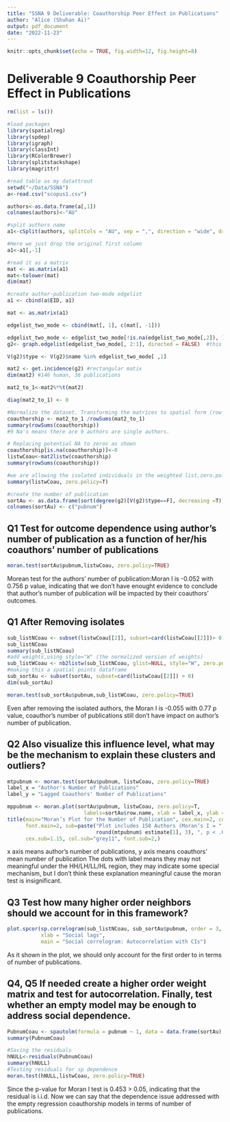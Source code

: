 ```yaml
---
title: "SSNA 9 Deliverable: Coauthorship Peer Effect in Publications"
author: "Alice (Shuhan Ai)"
output: pdf_document
date: "2022-11-23"
---
```


```r
knitr::opts_chunk$set(echo = TRUE, fig.width=12, fig.height=8)
```

# Deliverable 9 Coauthorship Peer Effect in Publications

```r
rm(list = ls())

#load packages
library(spatialreg)
library(spdep)
library(igraph)
library(classInt)
library(RColorBrewer)
library(splitstackshape)
library(magrittr)

#read table as my datattrout
setwd("~/Data/SSNA")
a<-read.csv("scopus1.csv")

authors<-as.data.frame(a[,1])
colnames(authors)<-"AU"

#split authors name
a1<-cSplit(authors, splitCols = "AU", sep = ",", direction = "wide", drop = FALSE)

#Here we just drop the original first column
a1<-a1[,-1]

#read it as a matrix
mat <- as.matrix(a1)
mat<-tolower(mat)
dim(mat)

#create author-publication two-mode edgelist
a1 <- cbind(a$EID, a1)

mat <- as.matrix(a1)

edgelist_two_mode <- cbind(mat[, 1], c(mat[, -1]))

edgelist_two_mode <- edgelist_two_mode[!is.na(edgelist_two_mode[,2]), ]
g2<- graph.edgelist(edgelist_two_mode[, 2:1], directed = FALSE)  #this is from author to publication

V(g2)$type <- V(g2)$name %in% edgelist_two_mode[ ,1]

mat2 <- get.incidence(g2) #rectangular matix
dim(mat2) #146 human, 36 publications

mat2_to_1<-mat2%*%t(mat2)

diag(mat2_to_1) <- 0

#Normalize the dataset. Transforming the matrices to spatial form (row normalized) as shown in following equation 
coauthorship <- mat2_to_1 /rowSums(mat2_to_1)
summary(rowSums(coauthorship))
#9 Na's means there are 9 authors are single authors.

# Replacing potential NA to zeros as shown 
coauthorship[is.na(coauthorship)]<-0
listwCoau<-mat2listw(coauthorship)
summary(rowSums(coauthorship))

#we are allowing the isolated individuals in the weighted list,zero.policy=T
summary(listwCoau, zero.policy=T)

#create the number of publication
sortAu <- as.data.frame(sort(degree(g2)[V(g2)$type==F], decreasing =T))
colnames(sortAu) <- c("pubnum")
```

## Q1 Test for outcome dependence using author's number of publication as a function of her/his coauthors' number of publications

```r
moran.test(sortAu$pubnum,listwCoau, zero.policy=TRUE)
```

Morean test for the authors' number of publication:Moran I is -0.052 with 0.756 p value, indicating that we don't have enought evidence to conclude that author's number of publication will be impacted by their coauthors' outcomes.

## Q1 After Removing isolates
```r
sub_listNCoau <- subset(listwCoau[[2]], subset=card(listwCoau[[2]])> 0)
sub_listNCoau
summary(sub_listNCoau)
#add weights,using style="W" (the normalized version of weights)
sub_listWCoau <- nb2listw(sub_listNCoau, glist=NULL, style="W", zero.policy=NULL) 
#making this a spatial points dataframe
sub_sortAu <- subset(sortAu, subset=card(listwCoau[[2]]) > 0)
dim(sub_sortAu)

moran.test(sub_sortAu$pubnum,sub_listWCoau, zero.policy=TRUE)
```

Even after removing the isolated authors, the Moran I is -0.055 with 0.77 p value, coauthor's number of publications still don't have impact on author's number of publication.

## Q2 Also visualize this influence level, what may be the mechanism to explain these clusters and outliers?
```r
mtpubnum <- moran.test(sortAu$pubnum, listwCoau, zero.policy=TRUE)
label_x = "Author's Number of Publications"
label_y = "Lagged Coauthors' Number of Publications"

mppubnum <- moran.plot(sortAu$pubnum, listwCoau, zero.policy=T,
                         labels=sortAu$row.name, xlab = label_x, ylab = label_y)
title(main="Moran’s Plot for the Number of Publication", cex.main=2, col.main="grey11", 
      font.main=2, sub=paste("Plot includes 158 Authors (Moran’s I = ",
                             round(mtpubnum$ estimate[1], 3), ", p < .0001)", sep=""), 
      cex.sub=1.15, col.sub="grey11", font.sub=2,)

```

x axis means author's number of publications, y axis means coauthors' mean number of publication
The dots with label means they may not meaningful under the HH/LH/LL/HL region, they may indicate some special mechanism, but I don't think these explanation meaningful cause the moran test is insignificant.

## Q3 Test how many higher order neighbors should we account for in this framework?

```r
plot.spcor(sp.correlogram(sub_listNCoau, sub_sortAu$pubnum, order = 3, method = "I", zero.policy=T), 
           xlab = "Social lags", 
           main = "Social correlogram: Autocorrelation with CIs")
```

As it shown in the plot, we should only account for the first order to in terms of number of publications.

## Q4, Q5 If needed create a higher order weight matrix and test for autocorrelation. Finally, test whether an empty model may be enough to address social dependence.
```r
PubnumCoau <- spautolm(formula = pubnum ~ 1, data = data.frame(sortAu), listw = listwCoau)
summary(PubnumCoau)

#Saving the residuals
hNULL<-residuals(PubnumCoau)
summary(hNULL)
#Testing residuals for sp dependence
moran.test(hNULL,listwCoau, zero.policy=TRUE)
```

Since the p-value for Moran I test is 0.453 > 0.05, indicating that the residual is i.i.d. Now we can say that the dependence issue addressed with the empty regression coauthorship models in terms of number of publications.
